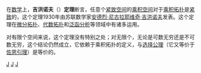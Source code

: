 {{unreferenced|time=2015-08-15T23:54:16+00:00}}
在[[数学|数学]]上，'''吉洪诺夫'''（{{lang|ru|Тихонов}}）'''定理'''断言，任意个[[紧致空间|紧致空间]]的[[乘积空间|乘积空间]]对于[[乘积拓扑|乘积拓扑]]是[[紧致|紧致]]的，这个定理1930年由苏联数学家[[安德烈·尼古拉耶维奇·吉洪诺夫|安德烈·尼古拉耶维奇·吉洪诺夫]]发表。这个定理在[[微分拓扑|微分拓扑]]、[[代数拓扑|代数拓扑]]和[[泛函分析|泛函分析]]等领域中有诸多运用。

对有限个空间来说，这个定理没有特别之处；对无限个，无论是可数无穷还是不可数无穷，这个结论仍然成立，它依赖于乘积拓扑的定义，与[[选择公理|选择公理]]（它又等价于[[佐恩引理|佐恩引理]]）是等价的。

{{点集拓扑}}

[[Category:拓扑学|J]]
[[Category:选择公理|J]]
[[Category:数学定理|J]]